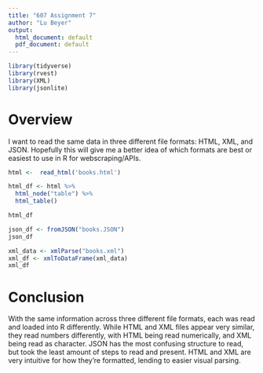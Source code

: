 ---
title: "607 Assignment 7"
author: "Lu Beyer"
output:
  html_document: default
  pdf_document: default
---

```{r}
library(tidyverse)
library(rvest)
library(XML)
library(jsonlite)
```


# Overview
I want to read the same data in three different file formats: HTML, XML, and JSON.  Hopefully this will give me a better idea of which formats are best or easiest to use in R for webscraping/APIs.

```{r}
html <-  read_html('books.html')

html_df <- html %>% 
  html_node("table") %>% 
  html_table()

html_df
```


```{r}
json_df <- fromJSON("books.JSON")
json_df
```



```{r}
xml_data <- xmlParse("books.xml")
xml_df <- xmlToDataFrame(xml_data)
xml_df
```


# Conclusion
With the same information across three different file formats, each was read and loaded into R differently.  While HTML and XML files appear very similar, they read numbers differently, with HTML being read numerically, and XML being read as character. JSON has the most confusing structure to read, but took the least amount of steps to read and present.  HTML and XML are very intuitive for how they're formatted, lending to easier visual parsing.
